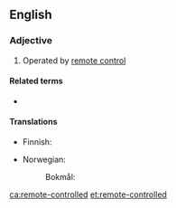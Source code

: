 ==English==

===Adjective===
{{en-adj|head=[[remote]]-[[controlled]]|-}}

# Operated by [[remote control]]

====Related terms====
* {{l|en|radio-controlled}}

====Translations====
{{trans-top|operated by remote control}}
* Finnish: {{t|fi|kauko-ohjattu}}
{{trans-mid}}
* Norwegian:
*: Bokmål: {{t|nb|fjernstyrt}}
{{trans-bottom}}

[[ca:remote-controlled]]
[[et:remote-controlled]]